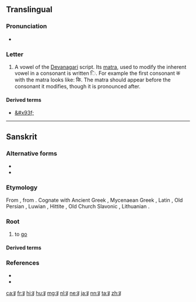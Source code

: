 {{character info/new|image=[[File:Deva-i.png|100px]]}}
{{also|ड|ड़|ङ}}
==Translingual==

===Pronunciation===
* {{IPA|/i/|/ɪ/|lang=mul}} {{qualifier|may vary by language}}

===Letter===
{{mul-Deva|i}}

# A vowel of the [[Devanagari]] script. Its [[matra]], used to modify the inherent vowel in a consonant is written &#x093F;. For example the first consonant क with the matra looks like: कि. The matra should appear before the consonant it modifies, though it is pronounced after.

====Derived terms====
* [[&#x93f;]]

----

==Sanskrit==

===Alternative forms===
* {{l|sa|अय्}}
* {{l|sa|ई}}

===Etymology===
From {{etyl|iir-pro|sa}} {{m|iir-pro|*Hai-|*Hi-}}, from {{etyl|ine-pro|sa}} {{m|ine-pro|*h₁ey-|*h₁i-}}. Cognate with Ancient Greek {{m|grc|εἶμι||I go}}, Mycenaean Greek {{m|gmy|𐀂𐀍𐀳}}, Latin {{term|eo|lang=la||I go}}, Old Persian {{term|sc=Xpeo|tr=aitiy|𐎠𐎡𐎫𐎡𐎹||goes|lang=peo}}, Luwian {{term|sc=Xsux|𒄿𒄿|tr=iti||goes|lang=xlu}}, Hittite {{term|sc=Xsux|tr=iyatta|𒄿𒄿𒀀𒋫𒋫||goes|lang=hit}}, Old Church Slavonic {{m|cu|ити}}, Lithuanian {{term|eiti|lang=lt}}.

===Root===
{{head|sa|root}}

# to [[go]]

====Derived terms====
{{der3
|{{l|sa|अर्थेत्||active, hasty|tr=arthét}}
|{{l|sa|अय||going|tr=áya}}
|{{l|sa|अयन||road, path|tr=áyana}}
|{{l|sa|आय||arrival, approach|tr=āyá}}
|{{l|sa|आयन||coming, approaching|tr=ā́yana}}
|{{l|sa|आयिन्||coming or hastening near|tr=āyín}}
|{{l|sa|आयु||living, movable|tr=āyú}}
|{{l|sa|इत||gone|tr=itá}}
|{{l|sa|इत्य||to be gone to}}
|{{l|sa|इत्या||going, stepping|tr=ityā́}}
|{{l|sa|इत्वन्||going}}
|{{l|sa|इत्वर||going, walking}}
|{{l|sa|एति||he goes|tr=éti}}
|{{l|sa|एतृ||goer, approacher|tr=etṛ́}}
|{{l|sa|एम||course, way|tr=éma}}
|{{l|sa|एमन्||course, way|tr=éman}}
|{{l|sa|एव||going, moving, speedy, quick|tr=éva}}
}}

===References===
* {{R:sa:MW|163}}
* {{R:sa:Whitney Roots|7}}

[[ca:इ]]
[[fr:इ]]
[[hi:इ]]
[[hu:इ]]
[[mg:इ]]
[[nl:इ]]
[[ne:इ]]
[[ja:इ]]
[[nn:इ]]
[[ta:इ]]
[[zh:इ]]